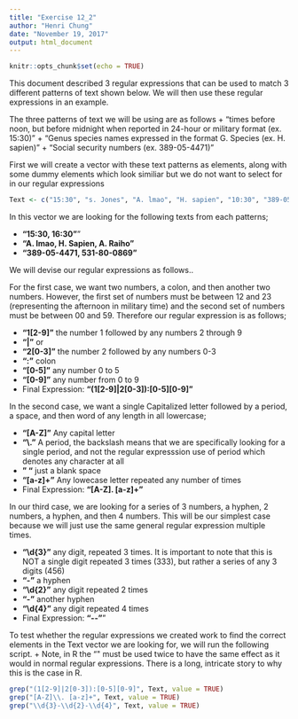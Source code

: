 ---
title: "Exercise 12_2"
author: "Henri Chung"
date: "November 19, 2017"
output: html_document
---

```{r setup, include=FALSE}
knitr::opts_chunk$set(echo = TRUE)
```

This document described 3 regular expressions that can be used to match 3 different patterns of text shown below. We will then use these regular expressions in an example.

The three patterns of text we will be using are as follows
  + "times before noon, but before midnight when reported in 24-hour or military format (ex. 15:30)"
  + "Genus species names expressed in the format G. Species (ex. H. sapien)"
  + "Social security numbers (ex. 389-05-4471)"

First we will create a vector with these text patterns as elements, along with some dummy elements which look similiar but we do not want to select for in our regular expressions
```{r}
Text <- c("15:30", "s. Jones", "A. lmao", "H. sapien", "10:30", "389-05-4471", "A. raiho", "531-80-0869", "soup", "16:40", "12Q-34-5678")

```
In this vector we are looking for the following texts from each patterns;

+   __"15:30, 16:30"__"  
+   __"A. lmao, H. Sapien, A. Raiho"__  
+   __"389-05-4471, 531-80-0869"__  
  
We will devise our regular expressions as follows..

For the first case, we want two numbers, a colon, and then another two numbers. However, the first set of numbers must be between 12 and 23 (representing the afternoon in military time) and the second set of numbers must be between 00 and 59. Therefore our regular expression is as follows;

+ __"1[2-9]"__  the number 1 followed by any numbers 2 through 9 
+ __"|"__ or 
+ __"2[0-3]"__ the number 2 followed by any numbers 0-3 
+ __":"__ colon 
+ __"[0-5]"__ any number 0 to 5 
+ __"[0-9]"__ any number from 0 to 9 
+ Final Expression:   __"(1[2-9]|2[0-3]):[0-5][0-9]"__  

In the second case, we want a single Capitalized letter followed by a period, a space, and then word of any length in all lowercase;

+ __"[A-Z]"__ Any capital letter 
+ __"\\."__ A period, the backslash means that we are specifically looking for a single period, and not the regular expresssion use of period which denotes any character at all 
+ __" "__ just a blank space 
+ __"[a-z]+"__ Any lowecase letter repeated any number of times 
+ Final Expression:   __"[A-Z]\. [a-z]+"__  

In our third case, we are looking for a series of 3 numbers, a hyphen, 2 numbers, a hyphen, and then 4 numbers. This will be our simplest case because we will just use the same general regular expression multiple times.

+ __"\\d{3}"__ any digit, repeated 3 times. It is important to note that this is NOT a single digit repeated 3 times (333), but rather a series of any 3 digits (456) 
+ __"-"__ a hyphen 
+ __"\\d{2}"__ any digit repeated 2 times 
+ __"-"__ another hyphen 
+ __"\\d{4}"__ any digit repeated 4 times 
+ Final Expression: __"\d{3}-\d{2}-\d{4}"__"  

To test whether the regular expressions we created work to find the correct elements in the Text vector we are looking for, we will run the following script.
+ Note, in R the "\" must be used twice to have the same effect as it would in normal regular expressions. There is a long, intricate story to why this is the case in R. 

```{r}
grep("(1[2-9]|2[0-3]):[0-5][0-9]", Text, value = TRUE)
grep("[A-Z]\\. [a-z]+", Text, value = TRUE)
grep("\\d{3}-\\d{2}-\\d{4}", Text, value = TRUE)
```